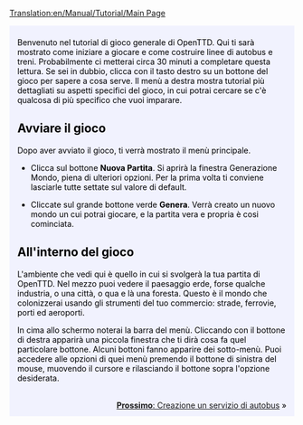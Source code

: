 [[Translation:en/Manual/Tutorial/Main Page]]
{{it/Traduzione|en/Manual/Tutorial/Main Page|5}}

{{en/Tabs|5|1
|it/Manual/Tutorial/Tutorial|1. Inizio<!--
-->|it/Manual/Tutorial/Autobus|2. Autobus<!--
-->|it/Manual/Tutorial/Treni|3. Treni<!--
-->|it/Manual/Tutorial/Aeroplani|4. Aeroplani<!--
-->|it/Tutorial/Conclusione|5. Conclusione}}
<div style="padding:.5em 1em 1em 1em; border-top:none; background-color:#f1f2fe; color:#000;">
{{it/Manual/Tutorial/Tutorial}}
Benvenuto nel tutorial di gioco generale di OpenTTD. Qui ti sarà mostrato come iniziare a giocare e come costruire linee di autobus e treni.  Probabilmente ci metterai circa 30 minuti a completare questa lettura. Se sei in dubbio, clicca con il tasto destro su un bottone del gioco per sapere a cosa serve.  Il menù a destra mostra tutorial più dettagliati su aspetti specifici del gioco, in cui potrai cercare se c'è qualcosa di più specifico che vuoi imparare.
==Avviare il gioco==
{{en/Phototable|[[File:en/MenuPrincipale s.png|Main menu]]|Menù principale di OpenTTD|center}}
Dopo aver avviato il gioco, ti verrà mostrato il menù principale.


*Clicca sul bottone  '''Nuova Partita'''. Si aprirà la finestra Generazione Mondo, piena di ulteriori opzioni.  Per la prima volta ti conviene lasciarle tutte settate sul valore di default.
{{en/Phototable|[[File:it/Manual/Tutorial/GenerazioneMondo s.png|World Generation dialog]]|La finestra Generazione Mondo.  Le quattro immagini nella parte superiore ti consentono di cambiare il clima. Lasceremo le impostazioni di default per questa introduzione.|center}}

*Cliccate sul grande bottone verde '''Genera'''. Verrà creato un nuovo mondo un cui potrai giocare, e la partita vera e propria è cosi cominciata.

==All'interno del gioco==
{{en/Phototable|[[File:en/Manual/Tutorial/Aftergamestart.png|after the start]]|Una partita appena cominciata.|right}}
L'ambiente che vedi qui è quello in cui si svolgerà la tua partita di OpenTTD. Nel mezzo puoi vedere il paesaggio erde, forse qualche industria, o una città, o qua e là una foresta.  Questo è il mondo che colonizzerai usando gli strumenti del tuo commercio: strade, ferrovie, porti ed aeroporti.

In cima allo schermo noterai la barra del menù. Cliccando con il bottone di destra apparirà una piccola finestra che ti dirà cosa fa quel particolare bottone. Alcuni bottoni fanno apparire dei sotto-menù. Puoi accedere alle opzioni di quei menù premendo il bottone di sinistra del mouse, muovendo il cursore e rilasciando il bottone sopra l'opzione desiderata.

<br style="clear:both;">
<span style="float: right">[[en/Tutorial/Autobus|'''Prossimo''': Creazione un servizio di autobus]] &raquo;</span>
</div>
